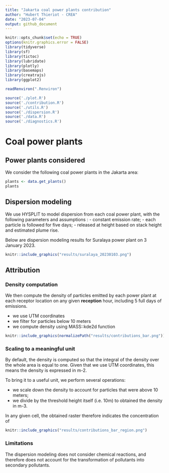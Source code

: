 ```yaml
---
title: "Jakarta coal power plants contribution"
author: "Hubert Thieriot - CREA"
date: "2023-07-04"
output: github_document
---
```


```r
knitr::opts_chunk$set(echo = TRUE)
options(knitr.graphics.error = FALSE)
library(tidyverse)
library(sf)
library(tictoc)
library(lubridate)
library(plotly)
library(basemaps)
library(creatrajs)
library(ggplot2)

readRenviron(".Renviron")

source('./plot.R')
source('./contribution.R')
source('./utils.R')
source('./dispersion.R')
source('./data.R')
source('./diagnostics.R')

```

# Coal power plants

## Power plants considered

We consider the following coal power plants in the Jakarta area:

```r
plants <- data.get_plants()
plants
```

## Dispersion modeling

We use HYSPLIT to model dispersion from each coal power plant, with the following parameters and assumptions :
- constant emission rate;
- each particle is followed for five days;
- released at height based on stack height and estimated plume rise.

Below are dispersion modeling results for Suralaya power plant on 3 January 2023.
    
```r
knitr::include_graphics("results/suralaya_20230103.png")
```
    
    

## Attribution

### Density computation
We then compute the density of particles emitted by each power plant at each receptor location on any given **reception** hour, including 5 full days of emissions. 

- we use UTM coordinates
- we filter for particles below 10 meters
- we compute density using MASS::kde2d function

```r
knitr::include_graphics(normalizePath("results/contributions_bar.png"))
```

### Scaling to a meaningful unit

By default, the density is computed so that the integral of the density over the whole area is equal to one. Given that we use UTM coordinates, this means the density is expressed in m-2.

To bring it to a useful unit, we perform several operations:

- we scale down the density to account for particles that were above 10 meters;
- we divide by the threshold height itself (i.e. 10m) to obtained the density in m-3.

In any given cell, the obtained raster therefore indicates the concentration of 


```r
knitr::include_graphics("results/contributions_bar_region.png")
```

### Limitations

The dispersion modeling does not consider chemical reactions, and therefore does not account for the transformation of pollutants into secondary pollutants.
